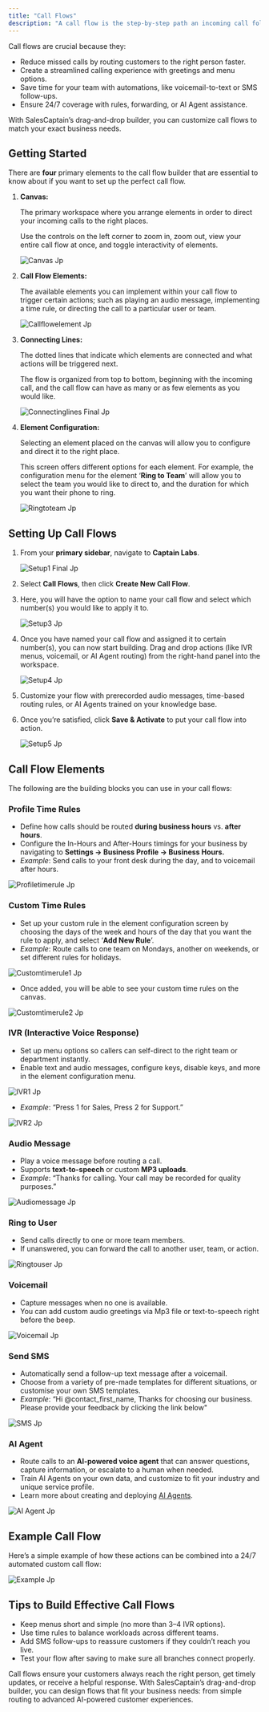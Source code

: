 ```yaml
---
title: "Call Flows"
description: "A call flow is the step-by-step path an incoming call follows when it reaches your business. Instead of ringing one phone and hoping someone answers, a call flow ensures every call is handled consistently — whether by routing to the right team, playing an automated message, or capturing a voicemail."
---
```


Call flows are crucial because they:

- Reduce missed calls by routing customers to the right person faster.
- Create a streamlined calling experience with greetings and menu options.
- Save time for your team with automations, like voicemail-to-text or SMS follow-ups.
- Ensure 24/7 coverage with rules, forwarding, or AI Agent assistance.

With SalesCaptain’s drag-and-drop builder, you can customize call flows to match your exact business needs.

## Getting Started

There are **four** primary elements to the call flow builder that are essential to know about if you want to set up the perfect call flow.

1. **Canvas:**

   The primary workspace where you arrange elements in order to direct your incoming calls to the right places. 

   Use the controls on the left corner to zoom in, zoom out, view your entire call flow at once, and toggle interactivity of elements.

   ![Canvas Jp](/canvas.webp)
2. **Call Flow Elements:**

   The available elements you can implement within your call flow to trigger certain actions; such as playing an audio message, implementing a time rule, or directing the call to a particular user or team.

   ![Callflowelement Jp](/callflowelement.webp)
3. **Connecting Lines:**

   The dotted lines that indicate which elements are connected and what actions will be triggered next.

   The flow is organized from top to bottom, beginning with the incoming call, and the call flow can have as many or as few elements as you would like. 

   ![Connectinglines Final Jp](/connectinglines.webp)
4. **Element Configuration:**

   Selecting an element placed on the canvas will allow you to configure and direct it to the right place.

   This screen offers different options for each element. For example, the configuration menu for the element ‘**Ring to Team**’ will allow you to select the team you would like to direct to, and the duration for which you want their phone to ring. 

   ![Ringtoteam Jp](/ringtoteam.webp)

## Setting Up Call Flows

1. From your **primary sidebar**, navigate to **Captain Labs**.

   ![Setup1 Final Jp](/setup1.webp)
2. Select **Call Flows**, then click **Create New Call Flow**.
3. Here, you will have the option to name your call flow and select which number(s) you would like to apply it to.

   ![Setup3 Jp](/setup3.webp)
4. Once you have named your call flow and assigned it to certain number(s), you can now start building. Drag and drop actions (like IVR menus, voicemail, or AI Agent routing) from the right-hand panel into the workspace.

   ![Setup4 Jp](/setup4.webp)
5. Customize your flow with prerecorded audio messages, time-based routing rules, or AI Agents trained on your knowledge base.
6. Once you’re satisfied, click **Save & Activate** to put your call flow into action.

   ![Setup5 Jp](/setup5.webp)

## Call Flow Elements

The following are the building blocks you can use in your call flows:

### Profile Time Rules

- Define how calls should be routed **during business hours** vs. **after hours**.
- Configure the In-Hours and After-Hours timings for your business by navigating to **Settings -\> Business Profile -\> Business Hours.**
- _Example_: Send calls to your front desk during the day, and to voicemail after hours.

![Profiletimerule Jp](/profiletimerule.webp)

### Custom Time Rules

- Set up your custom rule in the element configuration screen by choosing the days of the week and hours of the day that you want the rule to apply, and select ‘**Add New Rule**’.
- _Example_: Route calls to one team on Mondays, another on weekends, or set different rules for holidays.

![Customtimerule1 Jp](/customtimerule1.webp)

- Once added, you will be able to see your custom time rules on the canvas.

![Customtimerule2 Jp](/customtimerule2.jpg)

### IVR (Interactive Voice Response)

- Set up menu options so callers can self-direct to the right team or department instantly.
- Enable text and audio messages, configure keys, disable keys, and more in the element configuration menu. 

![IVR1 Jp](/IVR1.jpg)

- _Example_: “Press 1 for Sales, Press 2 for Support.”

![IVR2 Jp](/IVR2.jpg)

### Audio Message

- Play a voice message before routing a call.
- Supports **text-to-speech** or custom **MP3 uploads**.
- _Example_: “Thanks for calling. Your call may be recorded for quality purposes.”

![Audiomessage Jp](/audiomessage.jpg)

### Ring to User

- Send calls directly to one or more team members.
- If unanswered, you can forward the call to another user, team, or action.

![Ringtouser Jp](/ringtouser.jpg)

### Voicemail

- Capture messages when no one is available.
- You can add custom audio greetings via Mp3 file or text-to-speech right before the beep.

![Voicemail Jp](/voicemail.webp)

### Send SMS

- Automatically send a follow-up text message after a voicemail.
- Choose from a variety of pre-made templates for different situations, or customise your own SMS templates.
- _Example_: “Hi @contact_first_name, Thanks for choosing our business. Please provide your feedback by clicking the link below"

![SMS Jp](/SMS.jpg)

### AI Agent

- Route calls to an **AI-powered voice agent** that can answer questions, capture information, or escalate to a human when needed.
- Train AI Agents on your own data, and customize to fit your industry and unique service profile.
- Learn more about creating and deploying <u>AI Agents</u>.

![AI Agent Jp](/AIAgent.jpg)

## Example Call Flow

Here’s a simple example of how these actions can be combined into a 24/7 automated custom call flow:

![Example Jp](/example.jpg)

## Tips to Build Effective Call Flows

- Keep menus short and simple (no more than 3–4 IVR options).
- Use time rules to balance workloads across different teams.
- Add SMS follow-ups to reassure customers if they couldn’t reach you live.
- Test your flow after saving to make sure all branches connect properly.

Call flows ensure your customers always reach the right person, get timely updates, or receive a helpful response. With SalesCaptain’s drag-and-drop builder, you can design flows that fit your business needs: from simple routing to advanced AI-powered customer experiences.